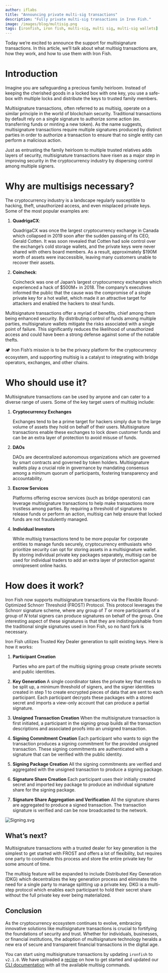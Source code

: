 ```yaml
---
author: iflabs
title: "Announcing private multi-sig transactions"
description: "Fully private multi-sig transactions in Iron Fish."
image: /images/blog/multisig.png
tags: [ironfish, iron fish, multi-sig, multi sig, multi-sig wallets]
---
```

Today we’re excited to announce the support for multisignature transactions. In this article, we’ll talk about what multisig transactions are, how they work, and how to use them with Iron Fish.

# Introduction

Imagine you are safeguarding a precious family heirloom. Instead of keeping the cherished goods in a locked box with one key, you use a safe-box with multiple locks and distribute the keys to trusted family members.

Multisignature transactions, often referred to as multisig, operate on a similar principle in the world of blockchain security. Traditional transactions by default rely on a single signature to authorize some action (ex. transferring funds or minting a new token). As the name suggests, multisignature transactions require multiple signatures produced by distinct parties in order to authorize a transaction to ensure that no single entity can perform a malicious action.

Just as entrusting the family heirloom to multiple trusted relatives adds layers of security, multisignature transactions have risen as a major step in improving security in the cryptocurrency industry by dispersing control among multiple signers.

# Why are multisigs necessary?

The cryptocurrency industry is a landscape regularly susceptible to hacking, theft, unauthorized access, and even misplaced private keys. Some of the most popular examples are:

1. **QuadrigaCX**: 
    
    QuadrigaCX was once the largest cryptocurrency exchange in Canada which collapsed in 2019 soon after the sudden passing of its CEO, Gerald Cotten. It was soon revealed that Cotten had sole control over the exchange’s cold storage wallets, and the private keys were never shared with others board members. As a result, approximately $190M worth of assets were inaccessible, leaving many customers unable to recover their assets.
    
2. **Coincheck**:
    
    Coincheck was one of Japan’s largest cryptocurrency exchanges which experienced a hack of $500M+ in 2018. The company’s executives informed the public that the cause was the compromise of a single private key for a hot wallet, which made it an attractive target for attackers and enabled the hackers to steal funds. 
    

Multisignature transactions offer a myriad of benefits, chief among them being enhanced security. By distributing control of funds among multiple parties, multisignature wallets mitigate the risks associated with a single point of failure. This significantly reduces the likelihood of unauthorized access and could have been a strong defense against some of the notable thefts.

<aside>
🏕️ Iron Fish’s mission is to be the privacy platform for the cryptocurrency ecosystem, and supporting multisig is a catalyst to integrating with bridge operators, exchanges, and other chains.
</aside>

# Who should use it?

Multisignature transactions can be used by anyone and can cater to a diverse range of users. Some of the key target users of multisig include:

1. **Cryptocurrency Exchanges**
    
    Exchanges tend to be a prime target for hackers simply due to the large volume of assets they hold on behalf of their users. Multisignature transactions enable these exchanges to lock down customer funds and can be an extra layer of protection to avoid misuse of funds.
    
2. **DAOs**
    
    DAOs are decentralized autonomous organizations which are governed by smart contracts and governed by token holders. Multisignature wallets play a crucial role in governance by mandating consensus among a minimum quorum of participants, fostering transparency and accountability. 
    
3. **Escrow Services**
    
    Platforms offering escrow services (such as bridge operators) can leverage multisignature transactions to help make transactions more trustless among parties. By requiring a threshold of signatures to release funds or perform an action, multisig can help ensure that locked funds are not fraudulently managed.
    
4. **Individual Investors**
    
    While multisig transactions tend to be more popular for corporate entities to manage funds securely, cryptocurrency enthusiasts who prioritize security can opt for storing assets in a multisignature wallet. By storing individual private key packages separately, multisig can be used for individual traders to add an extra layer of protection against omnipresent online hacks.
    

# How does it work?

Iron Fish now supports multisignature transactions via the Flexible Round-Optimized Schnorr Threshold (FROST) Protocol. This protocol leverages the Schnorr signature scheme, where any group of *T* or more participants of a group of *N* total signers can produce signatures on behalf of the group. One interesting aspect of these signatures is that they are indistinguishable from the traditional single signatures used in Iron Fish, so no hard fork is necessary.

Iron Fish utilizes Trusted Key Dealer generation to split existing keys. Here is how it works:

1. **Participant Creation**
    
    Parties who are part of the multisig signing group create private secrets and public identities.
    
2. **Key Generation**
A single coordinator takes the private key that needs to be split up, a minimum threshold of signers, and the signer identities created in step 1 to create encrypted pieces of data that are sent to each participant. Each participant decrypts these packages with a stored secret and imports a view-only account that can produce a partial signature.
3. **Unsigned Transaction Creation**
When the multisignature transaction is first initiated, a participant in the signing group builds all the transaction descriptions and associated proofs into an unsigned transaction.
4. **Signing Commitment Creation**
Each participant who wants to sign the transaction produces a signing commitment for the provided unsigned transaction. These signing commitments are authenticated with a signature that can be verified with the public identity.
5. **Signing Package Creation**
All the signing commitments are verified and aggregated with the unsigned transaction to produce a signing package.
6. **Signature Share Creation**
Each participant uses their initially created secret and imported key package to produce an individual signature share for the signing package.
7. **Signature Share Aggregation and Verification**
All the signature shares are aggregated to produce a signed transaction. The transaction signature is verified and can be now broadcasted to the network.

![Signing.svg](/images/blog/Signing.svg)

## What’s next?

Multisignature transactions with a trusted dealer for key generation is the simplest to get started with FROST and offers a lot of flexibility, but requires one party to coordinate this process and store the entire private key for some amount of time. 

The multisig feature will be expanded to include Distributed Key Generation (DKG) which decentralizes the key generation process and eliminates the need for a single party to manage splitting up a private key. DKG is a multi-step protocol which enables each participant to hold their secret share without the full private key ever being materialized.

## Conclusion

As the cryptocurrency ecosystem continues to evolve, embracing innovative solutions like multisignature transactions is crucial to fortifying the foundations of security and trust. Whether for individuals, businesses, or financial institutions, the adoption of multisignature technology heralds a new era of secure and transparent financial transactions in the digital age.

You can start using multisignature transactions by updating `ironfish` to `v2.1.0`. We have uploaded a [recipe](/developers/documentation/recipes_multisig_create_account) on how to get started and updated our [CLI documentation](/developers/documentation/multisig-creation-tdk) with all the available multisig commands.

